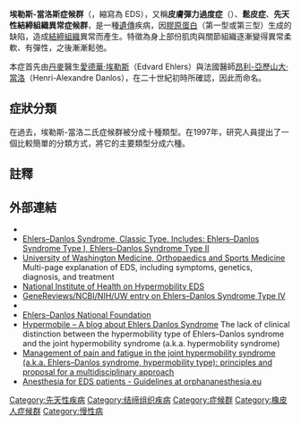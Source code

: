 {{多個問題|
{{expand|time=2012-02-20T10:32:35+00:00}}
{{expert-subject|醫學|time=2012-02-20T10:32:35+00:00}}
}}
{{medical}}
{{Infobox medical condition (new)
| name            = 埃勒斯-當洛斯症候群<br>{{small|Ehlers–Danlos syndromes}}
| image           = Ehlers-Danlos syndrome4.jpg
| caption         = 松皮症患者 (individual with EDS displaying skin hyperelasticity)
| field           = [[醫學遺傳學|醫學遺傳學]] (medical genetic)
| pronounce       = 
| symptoms        = 过于灵活的关节 (overly flexible joints), 有弹性的皮肤(stretchy skin), 不正常疤痕的型成 (abnormal scar formation)<ref name=NIHGHR2016>{{cite web|title=Ehlers–Danlos syndrome|url=https://ghr.nlm.nih.gov/condition/ehlers-danlos-syndrome#expand-collapse-start|website=Genetics Home Reference|accessdate=2016-05-08|deadurl=no|archiveurl=https://web.archive.org/web/20160508023748/https://ghr.nlm.nih.gov/condition/ehlers-danlos-syndrome#expand-collapse-start|archivedate=2016-05-08}}</ref>
| complications   = [[主动脉夹层|主动脉夹层]] (aortic dissection), [[脫臼|脫臼]] (joint dislocations), [[骨关节炎|骨关节炎]] (osteoarthritis)<ref name=NIHGHR2016/>
| onset           = [[出生|出生]] (birth) or 儿童早期 (early childhood)<ref name=Net2012>{{cite book|last1=Anderson|first1=Bryan E.|title=The Netter Collection of Medical Illustrations - Integumentary System E-Book|date=2012|publisher=Elsevier Health Sciences|isbn=1455726648|page=235|edition=2|url=https://books.google.com/books?id=LOBYSIiRL8oC&pg=PA235|language=en|deadurl=no|archiveurl=https://web.archive.org/web/20200718164548/https://books.google.com/books?id=LOBYSIiRL8oC&pg=PA235|archivedate=2020-07-18|df=|access-date=2018-02-04}}</ref>
| duration        = 长期（long term）<ref name=Law2005>Lawrence, Elizabeth J. (2005). "The clinical presentation of Ehlers–Danlos syndrome". Advances in Neonatal Care. 5 (6): 301–14. doi:10.1016/j.adnc.2005.09.006. PMID 16338669.</ref>
| causes          = [[遗传|遗传]]<ref name=NIHGHR2016/>
| risks           = 
| diagnosis       = [[基因檢測|基因檢測]] (genetic testing), 皮肤[[活检|活检]] (skin biopsy)<ref name=Law2005/>
| differential    = [[馬凡氏症候群|馬凡氏症候群]]（Marfan syndrome）, [[皮膚弛緩症|皮膚弛緩症]] (cutis laxa syndrome),家族样关节活动过度综合征 ([[familial_joint_hypermobility_syndrome|familial joint hypermobility syndrome]])<ref name=Law2005/>
| prevention      = 
| treatment      = 支持  （supportive）<ref name=Fer2016>{{cite book|last1=Ferri|first1=Fred F.|title=Ferri's Netter Patient Advisor|date=2016|publisher=Elsevier Health Sciences|isbn=9780323393249|page=939|url=https://books.google.com/books?id=Dz_dCwAAQBAJ&pg=PA939|language=en|deadurl=no|archiveurl=https://web.archive.org/web/20200805120825/https://books.google.com/books?id=Dz_dCwAAQBAJ&pg=PA939|archivedate=2020-08-05|df=|access-date=2018-02-04}}</ref>
| medication      = 
| prognosis       = 取决于类型 (depends on the type)<ref name=Law2005/>
| frequency       = 1/5,000 (1 in 5,000)<ref name=NIHGHR2016/>
| deaths          = 
}}

'''埃勒斯-當洛斯症候群'''（{{lang-en|Ehlers-Danlos Syndrome}}，縮寫為 EDS），又稱'''皮膚彈力過度症'''（{{lang-en|Cutis hyperelastica}}）、'''鬆皮症'''、'''先天性結締組織異常症候群'''，是一種[[遺傳|遺傳]]疾病，因[[膠原蛋白|膠原蛋白]]（第一型或第三型）生成的缺陷，造成[[結締組織|結締組織]]異常而產生。特徵為身上部份肌肉與關節組織逐漸變得異常柔軟、有彈性，之後漸漸鬆弛。

本症首先由[[丹麥|丹麥]]醫生[[愛德華·埃勒斯|愛德華·埃勒斯]]（Edvard Ehlers）與法國醫師[[昂利-亞歷山大·當洛|昂利-亞歷山大·當洛]]（Henri-Alexandre Danlos），在二十世紀初時所確認，因此而命名。

==症狀分類==
在過去，埃勒斯-當洛二氏症候群被分成十種類型。在1997年，研究人員提出了一個比較簡單的分類方式，將它的主要類型分成六種。

==註釋==
{{reflist|2}}

==外部連結 ==
{{Commons category|Ehlers-Danlos syndrome}}
* {{Dmoz|Health/Conditions_and_Diseases/Musculoskeletal_Disorders/Connective_Tissue/Ehlers-Danlos_Syndrome/}}
* [http://www.ncbi.nlm.nih.gov/books/NBK1244/  Ehlers–Danlos Syndrome, Classic Type. Includes: Ehlers–Danlos Syndrome Type I, Ehlers–Danlos Syndrome Type II] {{Wayback|url=http://www.ncbi.nlm.nih.gov/books/NBK1244/ |date=20200630202450 }}
* [https://web.archive.org/web/20170629012136/http://www.orthop.washington.edu/?q=patient-care%2Farticles%2Farthritis%2Fehlers-danlos-syndrome.html University of Washington Medicine, Orthopaedics and Sports Medicine]  Multi-page explanation of EDS, including symptoms, genetics, diagnosis, and treatment
* [http://www.ncbi.nlm.nih.gov/bookshelf/br.fcgi?book=gene&part=eds3 National Institute of Health on Hypermobility EDS] {{Wayback|url=http://www.ncbi.nlm.nih.gov/bookshelf/br.fcgi?book=gene&part=eds3 |date=20101122122229 }}
* [http://www.ncbi.nlm.nih.gov/books/NBK1494/  GeneReviews/NCBI/NIH/UW entry on Ehlers–Danlos Syndrome Type IV] {{Wayback|url=http://www.ncbi.nlm.nih.gov/books/NBK1494/ |date=20201112020010 }}
* {{GeneTests|eds}}
* [http://arquivo.pt/wayback/20160525070446/http://www.ednf.org/ Ehlers–Danlos National Foundation]
* [http://hypermobile.co.uk/index.php?option=com_content&view=article&id=157&Itemid=37 Hypermobile – A blog about Ehlers Danlos Syndrome] {{Wayback|url=http://hypermobile.co.uk/index.php?option=com_content&view=article&id=157&Itemid=37 |date=20190608030027 }} The lack of clinical distinction between the hypermobility type of Ehlers–Danlos syndrome and the joint hypermobility syndrome (a.k.a. hypermobility syndrome)
* [http://www.ncbi.nlm.nih.gov/pubmed/22786715 Management of pain and fatigue in the joint hypermobility syndrome (a.k.a. Ehlers–Danlos syndrome, hypermobility type): principles and proposal for a multidisciplinary approach] {{Wayback|url=http://www.ncbi.nlm.nih.gov/pubmed/22786715 |date=20180619124354 }}
* [https://web.archive.org/web/20150415011744/http://www.orphananesthesia.eu/en/rare-diseases/published-guidelines/cat_view/61-rare-diseases/60-published-guidelines/89-ehlersdanlos-syndrome.html?limit=5&limitstart=0&order=hits&dir=ASC Anesthesia for EDS patients - Guidelines at orphananesthesia.eu]

{{Scleroprotein disease}}
{{tsl|en|Template:Collagen disease}}
{{tsl|en|Template:Posttranslational modification disorders}}
{{tsl|en|Template:Congenital malformations and deformations of integument}}

{{DEFAULTSORT:Ehlers-Danlos Syndrome}}
[[Category:先天性疾病|Category:先天性疾病]]
[[Category:结缔组织疾病|Category:结缔组织疾病]]
[[Category:症候群|Category:症候群]]
[[Category:橡皮人症候群|Category:橡皮人症候群]]
[[Category:慢性病|Category:慢性病]]